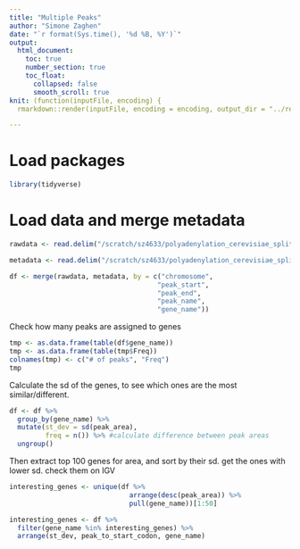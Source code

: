 ```yaml
---
title: "Multiple Peaks"
author: "Simone Zaghen"
date: "`r format(Sys.time(), '%d %B, %Y')`"
output: 
  html_document: 
    toc: true
    number_section: true
    toc_float: 
      collapsed: false
      smooth_scroll: true
knit: (function(inputFile, encoding) {
  rmarkdown::render(inputFile, encoding = encoding, output_dir = "../results/") })

---
```


# Load packages

```r
library(tidyverse)

```

# Load data and merge metadata

```r
rawdata <- read.delim("/scratch/sz4633/polyadenylation_cerevisiae_split_strands/peaks_area/RAPA1_negative_PeakArea.tsv")

metadata <- read.delim("/scratch/sz4633/polyadenylation_cerevisiae_split_strands/peaks_filtered/RAPA1_negative_full.tsv")

df <- merge(rawdata, metadata, by = c("chromosome",
                                     "peak_start",
                                     "peak_end",
                                     "peak_name",
                                     "gene_name"))

```

Check how many peaks are assigned to genes

```r
tmp <- as.data.frame(table(df$gene_name))
tmp <- as.data.frame(table(tmp$Freq))
colnames(tmp) <- c("# of peaks", "Freq")
tmp  

```

Calculate the sd of the genes, to see which ones are the most similar/different.

```r
df <- df %>% 
  group_by(gene_name) %>%
  mutate(st_dev = sd(peak_area),
         freq = n()) %>% #calculate difference between peak areas
  ungroup()

```

Then extract top 100 genes for area, and sort by their sd. get the ones with lower sd. check them on IGV 

```r
interesting_genes <- unique(df %>%
                              arrange(desc(peak_area)) %>%
                              pull(gene_name))[1:50]

interesting_genes <- df %>%
  filter(gene_name %in% interesting_genes) %>%
  arrange(st_dev, peak_to_start_codon, gene_name)

```

